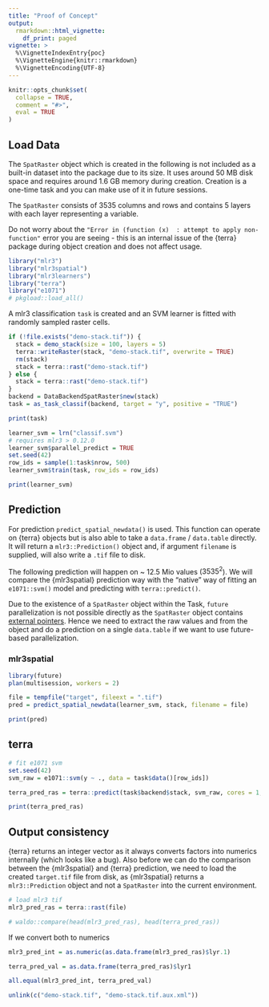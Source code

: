 ```yaml
---
title: "Proof of Concept"
output: 
  rmarkdown::html_vignette:
    df_print: paged
vignette: >
  %\VignetteIndexEntry{poc}
  %\VignetteEngine{knitr::rmarkdown}
  %\VignetteEncoding{UTF-8}
---
```


```r
knitr::opts_chunk$set(
  collapse = TRUE,
  comment = "#>",
  eval = TRUE
)
```

## Load Data

The `SpatRaster` object which is created in the following is not included as a built-in dataset into the package due to its size. 
It uses around 50 MB disk space and requires around 1.6 GB memory during creation.
Creation is a one-time task and you can make use of it in future sessions.

The `SpatRaster` consists of 3535 columns and rows and contains 5 layers with each layer representing a variable.

Do not worry about the `"Error in (function (x)  : attempt to apply non-function"` error you are seeing - this is an internal issue of the {terra} package during object creation and does not affect usage.

```r
library("mlr3")
library("mlr3spatial")
library("mlr3learners")
library("terra")
library("e1071")
# pkgload::load_all()
```

A mlr3 classification `task` is created and an SVM learner is fitted with randomly sampled raster cells.

```r
if (!file.exists("demo-stack.tif")) {
  stack = demo_stack(size = 100, layers = 5)
  terra::writeRaster(stack, "demo-stack.tif", overwrite = TRUE)
  rm(stack)
  stack = terra::rast("demo-stack.tif")
} else {
  stack = terra::rast("demo-stack.tif")
}
backend = DataBackendSpatRaster$new(stack)
task = as_task_classif(backend, target = "y", positive = "TRUE")

print(task)
```

```r
learner_svm = lrn("classif.svm")
# requires mlr3 > 0.12.0
learner_svm$parallel_predict = TRUE
set.seed(42)
row_ids = sample(1:task$nrow, 500)
learner_svm$train(task, row_ids = row_ids)

print(learner_svm)
```

## Prediction

For prediction `predict_spatial_newdata()` is used.
This function can operate on {terra} objects but is also able to take a `data.frame` / `data.table` directly.
It will return a `mlr3::Prediction()` object and, if argument `filename` is supplied, will also write a `.tif` file to disk.

The following prediction will happen on ~ 12.5 Mio values ($3535^2$).
We will compare the {mlr3spatial} prediction way with the "native" way of fitting an `e1071::svm()` model and predicting with `terra::predict()`.

Due to the existence of a `SpatRaster` object within the Task, `future` parallelization is not possible directly as the `SpatRaster` object contains [external pointers](https://future.futureverse.org/articles/future-4-non-exportable-objects.html?q=pointers#package-terra).
Hence we need to extract the raw values and from the object and do a prediction on a single `data.table` if we want to use future-based parallelization.

### mlr3spatial

```r
library(future)
plan(multisession, workers = 2)

file = tempfile("target", fileext = ".tif")
pred = predict_spatial_newdata(learner_svm, stack, filename = file)

print(pred)
```

## terra

```r
# fit e1071 svm
set.seed(42)
svm_raw = e1071::svm(y ~ ., data = task$data()[row_ids])

terra_pred_ras = terra::predict(task$backend$stack, svm_raw, cores = 1, cpkgs = "e1071")

print(terra_pred_ras)
```

## Output consistency

{terra} returns an integer vector as it always converts factors into numerics internally (which looks like a bug).
Also before we can do the comparison between the {mlr3spatial} and {terra} prediction, we need to load the created `target.tif` file from disk, as {mlr3spatial} returns a `mlr3::Prediction` object and not a `SpatRaster` into the current environment.

```r
# load mlr3 tif
mlr3_pred_ras = terra::rast(file)

# waldo::compare(head(mlr3_pred_ras), head(terra_pred_ras))
```

If we convert both to numerics

```r
mlr3_pred_int = as.numeric(as.data.frame(mlr3_pred_ras)$lyr.1)

terra_pred_val = as.data.frame(terra_pred_ras)$lyr1

all.equal(mlr3_pred_int, terra_pred_val)
```

```r
unlink(c("demo-stack.tif", "demo-stack.tif.aux.xml"))
```

